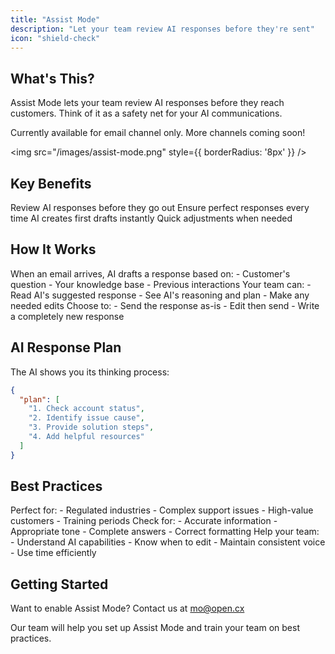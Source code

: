 ```yaml
---
title: "Assist Mode"
description: "Let your team review AI responses before they're sent"
icon: "shield-check"
---
```


## What's This?

Assist Mode lets your team review AI responses before they reach customers. Think of it as a safety net for your AI communications.

<Note>
Currently available for email channel only. More channels coming soon!
</Note>

<img src="/images/assist-mode.png" style={{ borderRadius: '8px' }} />

## Key Benefits

<CardGroup cols={2}>
  <Card title="Human Oversight" icon="eye">
    Review AI responses before they go out
  </Card>
  <Card title="Quality Control" icon="star">
    Ensure perfect responses every time
  </Card>
  <Card title="Fast Drafting" icon="bolt">
    AI creates first drafts instantly
  </Card>
  <Card title="Easy Editing" icon="pen">
    Quick adjustments when needed
  </Card>
</CardGroup>

## How It Works

<Steps>
  <Step title="AI Creates Response">
    When an email arrives, AI drafts a response based on:
    - Customer's question
    - Your knowledge base
    - Previous interactions
  </Step>
  
  <Step title="Team Reviews">
    Your team can:
    - Read AI's suggested response
    - See AI's reasoning and plan
    - Make any needed edits
  </Step>
  
  <Step title="Take Action">
    Choose to:
    - Send the response as-is
    - Edit then send
    - Write a completely new response
  </Step>
</Steps>

## AI Response Plan

The AI shows you its thinking process:

```json
{
  "plan": [
    "1. Check account status",
    "2. Identify issue cause",
    "3. Provide solution steps",
    "4. Add helpful resources"
  ]
}
```

## Best Practices

<AccordionGroup>
  <Accordion title="When to Use Assist Mode">
    Perfect for:
    - Regulated industries
    - Complex support issues
    - High-value customers
    - Training periods
  </Accordion>
  
  <Accordion title="Review Tips">
    Check for:
    - Accurate information
    - Appropriate tone
    - Complete answers
    - Correct formatting
  </Accordion>
  
  <Accordion title="Team Training">
    Help your team:
    - Understand AI capabilities
    - Know when to edit
    - Maintain consistent voice
    - Use time efficiently
  </Accordion>
</AccordionGroup>

## Getting Started

Want to enable Assist Mode? Contact us at mo@open.cx

<Card title="Ready to get started?" icon="rocket" color="#0091FF">
  Our team will help you set up Assist Mode and train your team on best practices.
</Card>